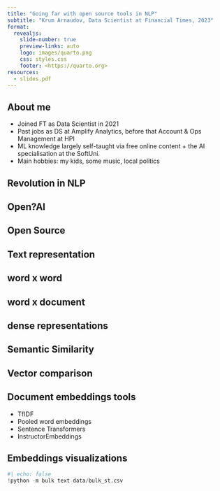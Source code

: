 ```yaml
---
title: "Going far with open source tools in NLP"
subtitle: "Krum Arnaudov, Data Scientist at Financial Times, 2023"
format:
  revealjs: 
    slide-number: true
    preview-links: auto
    logo: images/quarto.png
    css: styles.css
    footer: <https://quarto.org>
resources:
  - slides.pdf
---
```


## About me

- Joined FT as Data Scientist in 2021
- Past jobs as DS at Amplify Analytics, before that Account & Ops Management at HPI
- ML knowledge largely self-taught via free online content + the AI specialisation at the SoftUni.
- Main hobbies: my kids, some music, local politics

## Revolution in NLP

## Open?AI

## Open Source

## Text representation

## word x word

## word x document

## dense representations

## Semantic Similarity

## Vector comparison

## Document embeddings tools

- TfIDF
- Pooled word embeddings
- Sentence Transformers
- InstructorEmbeddings

## Embeddings visualizations

```python
#| echo: false
!python -m bulk text data/bulk_st.csv
```

## 


